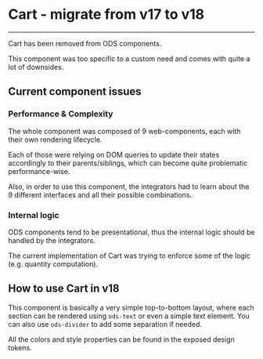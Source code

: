
<Meta title="ODS Components/Cart" />

# Cart - migrate from v17 to v18
----

Cart has been removed from ODS components. <ods-badge size="sm" color="critical" label="Removed"></ods-badge>

This component was too specific to a custom need and comes with quite a lot of downsides.

## Current component issues

### Performance & Complexity

The whole component was composed of 9 web-components, each with their own rendering lifecycle.

Each of those were relying on DOM queries to update their states accordingly to their parents/siblings, which
can become quite problematic performance-wise.

Also, in order to use this component, the integrators had to learn about the 9 different interfaces and all their possible combinations.

### Internal logic

ODS components tend to be presentational, thus the internal logic should be handled by the integrators.

The current implementation of Cart was trying to enforce some of the logic (e.g. quantity computation).

## How to use Cart in v18

This component is basically a very simple top-to-bottom layout, where each section can be rendered using `ods-text` or even
a simple text element. You can also use `ods-divider` to add some separation if needed.

All the colors and style properties can be found in the exposed design tokens.
